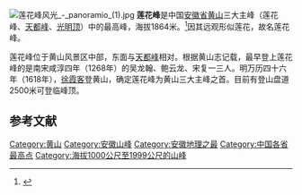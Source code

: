 [[File:莲花峰风光_-_panoramio_(1).jpg|thumb]]
'''莲花峰'''是中国[[安徽省|安徽省]][[黄山|黄山]]三大主峰（莲花峰、[[天都峰|天都峰]]、[[光明顶_(安徽)|光明顶]]）中的最高峰，海拔1864米。<ref name=cn20121201>{{Cite web |url=http://www.chinanews.com/cul/2012/12-01/4374828.shtml |title=黄山莲花峰、西海大峡谷暂停对游人开放 |publisher=中新網 |date=2012-12-01 |access-date=2017-01-11 |archive-url=https://web.archive.org/web/20170113145423/http://www.chinanews.com/cul/2012/12-01/4374828.shtml |archive-date=2017-01-13 |dead-url=yes }}</ref>因其远观形似莲花，故名莲花峰。

莲花峰位于黄山风景区中部，东面与[[天都峰|天都峰]]相对。根据黄山志记载，最早登上莲花峰的是南宋咸淳四年（1268年）的吴龙翰、鲍云龙、宋复一三人。明万历四十六年（1618年），[[徐霞客|徐霞客]]登黄山，确定莲花峰为黄山三大主峰之首。目前有登山盘道2500米可登临峰顶。

==参考文献==
{{Reflist}}

[[Category:黄山|Category:黄山]]
[[Category:安徽山峰|Category:安徽山峰]]
[[Category:安徽地理之最|Category:安徽地理之最]]
[[Category:中国各省最高点|Category:中国各省最高点]]
[[Category:海拔1000公尺至1999公尺的山峰|Category:海拔1000公尺至1999公尺的山峰]]